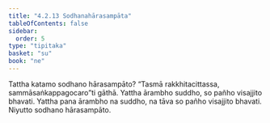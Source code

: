 ```yaml
---
title: "4.2.13 Sodhanahārasampāta"
tableOfContents: false
sidebar:
  order: 5
type: "tipitaka"
basket: "su"
book: "ne"
---
```



<DynamicBreadcrumb />

<Division number="75" book="ne">

<Paragraph number="531" book="ne">
Tattha katamo sodhano hārasampāto?
</Paragraph>

<Paragraph number="532" book="ne">
“Tasmā rakkhitacittassa, sammāsaṅkappagocaro”ti gāthā. Yattha ārambho suddho, so pañho visajjito bhavati. Yattha pana ārambho na suddho, na tāva so pañho visajjito bhavati.

</Paragraph>
</Division>

<Paragraph number="533" type="center" book="ne">
Niyutto sodhano hārasampāto.
</Paragraph>
